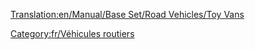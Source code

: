 [[Translation:en/Manual/Base Set/Road Vehicles/Toy Vans]]

{{fr/Vehicule routier|nom      = Camion de jouets MightyMover
  |img      =en/MightyMover Toy.png|prix     = 4 797£ (9 594$)
  |vitesse  = 48 km/h (30 mph)
  |annualite= 421£ (842$)
  |design   = 1935
  |vie      = 15
  |capacite = 17 [[fr/Manual/Base Set/Cargos/Jouet|jouets]]
}}
{{fr/Vehicule routier|nom      = Camion de jouets Powernaught
  |img      =en/Powernaught Toy.png|prix     = 6 027£ (12 054$)
  |vitesse  = 88 km/h (55 mph)
  |annualite= 787£ (1 574$)
  |design   = 1978
  |vie      = 15
  |capacite = 19 [[fr/Manual/Base Set/Cargos/Jouet|jouets]]
}}
{{fr/Vehicule routier|nom      = Camion de jouets Wizzow
  |img      =en/Wizzow Toy.png|prix     = 6 437£ (12 874$)
  |vitesse  = 112 km/h (70 mph)
  |annualite= 1 125£ (2 250$)
  |design   = 2015
  |vie      = 15
  |capacite = 22 [[fr/Manual/Base Set/Cargos/Jouet|jouets]]
}}
[[Category:fr/Véhicules routiers]]